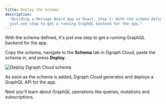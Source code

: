 ```yaml
---
title: Deploy the Schema
description:
  "Building a Message Board App in React. Step 2: With the schema defined, it’s
  just one step to get a running GraphQL backend for the app."
---
```



<DgraphWIP />

With the schema defined, it's just one step to get a running GraphQL backend for
the app.

Copy the schema, navigate to the **Schema** tab in Dgraph Cloud, paste the
schema in, and press **Deploy**.

![Deploy Dgraph Cloud schema](/images/dgraph/guides/message-board-app/dgraph-cloud-deploy-schema-success.png)

As soon as the schema is added, Dgraph Cloud generates and deploys a GraphQL API
for the app.

Next you'll learn about GraphQL operations like queries, mutations and
subscriptions.
